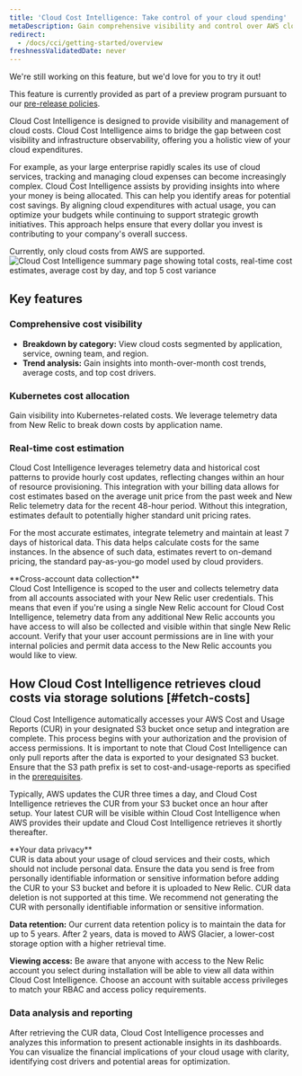 ```yaml
---
title: 'Cloud Cost Intelligence: Take control of your cloud spending'
metaDescription: Gain comprehensive visibility and control over AWS cloud costs with CCI, enhancing your FinOps strategy for holistic cost management.
redirect:
  - /docs/cci/getting-started/overview
freshnessValidatedDate: never
---
```


<Callout title="preview">
  We're still working on this feature, but we'd love for you to try it out!

  This feature is currently provided as part of a preview program pursuant to our [pre-release policies](/docs/licenses/license-information/referenced-policies/new-relic-pre-release-policy).
</Callout>

Cloud Cost Intelligence is designed to provide visibility and management of cloud costs. Cloud Cost Intelligence aims to bridge the gap between cost visibility and infrastructure observability, offering you a holistic view of your cloud expenditures.

For example, as your large enterprise rapidly scales its use of cloud services, tracking and managing cloud expenses can become increasingly complex. Cloud Cost Intelligence assists by providing insights into where your money is being allocated. This can help you identify areas for potential cost savings. By aligning cloud expenditures with actual usage, you can optimize your budgets while continuing to support strategic growth initiatives. This approach helps ensure that every dollar you invest is contributing to your company's overall success.

<Callout variant="important">
Currently, only cloud costs from AWS are supported.
</Callout>

<img title="Cloud Cost Intelligence summary page showing total costs, real-time cost estimates, average cost by day, and top 5 cost variance" alt="Cloud Cost Intelligence summary page showing total costs, real-time cost estimates, average cost by day, and top 5 cost variance" src="/images/cci_summary.webp"/>

## Key features

### Comprehensive cost visibility
- **Breakdown by category:** View cloud costs segmented by application, service, owning team, and region.
- **Trend analysis:** Gain insights into month-over-month cost trends, average costs, and top cost drivers.

### Kubernetes cost allocation
Gain visibility into Kubernetes-related costs. We leverage telemetry data from New Relic to break down costs by application name.

### Real-time cost estimation
Cloud Cost Intelligence leverages telemetry data and historical cost patterns to provide hourly cost updates, reflecting changes within an hour of resource provisioning. This integration with your billing data allows for cost estimates based on the average unit price from the past week and New Relic telemetry data for the recent 48-hour period. Without this integration, estimates default to potentially higher standard unit pricing rates.

For the most accurate estimates, integrate telemetry and maintain at least 7 days of historical data. This data helps calculate costs for the same instances. In the absence of such data, estimates revert to on-demand pricing, the standard pay-as-you-go model used by cloud providers.

<Callout variant="important">
**Cross-account data collection**<br/>
Cloud Cost Intelligence is scoped to the user and collects telemetry data from all accounts associated with your New Relic user credentials. This means that even if you're using a single New Relic account for Cloud Cost Intelligence, telemetry data from any additional New Relic accounts you have access to will also be collected and visible within that single New Relic account. Verify that your user account permissions are in line with your internal policies and permit data access to the New Relic accounts you would like to view.
</Callout>

## How Cloud Cost Intelligence retrieves cloud costs via storage solutions [#fetch-costs]
Cloud Cost Intelligence automatically accesses your AWS Cost and Usage Reports (CUR) in your designated S3 bucket once setup and integration are complete. This process begins with your authorization and the provision of access permissions. It is important to note that Cloud Cost Intelligence can only pull reports after the data is exported to your designated S3 bucket. Ensure that the S3 path prefix is set to cost-and-usage-reports as specified in the [prerequisites](/docs/cci/getting-started/prerequisites).

Typically, AWS updates the CUR three times a day, and Cloud Cost Intelligence retrieves the CUR from your S3 bucket once an hour after setup. Your latest CUR will be visible within Cloud Cost Intelligence when AWS provides their update and Cloud Cost Intelligence retrieves it shortly thereafter.

<Callout variant="important">
**Your data privacy**<br/>
CUR is data about your usage of cloud services and their costs, which should not include personal data. Ensure the data you send is free from personally identifiable information or sensitive information before adding the CUR to your S3 bucket and before it is uploaded to New Relic. CUR data deletion is not supported at this time. We recommend not generating the CUR with personally identifiable information or sensitive information.

**Data retention:** Our current data retention policy is to maintain the data for up to 5 years. After 2 years, data is moved to AWS Glacier, a lower-cost storage option with a higher retrieval time.

**Viewing access:** Be aware that anyone with access to the New Relic account you select during installation will be able to view all data within Cloud Cost Intelligence. Choose an account with suitable access privileges to match your RBAC and access policy requirements.
</Callout>

### Data analysis and reporting
After retrieving the CUR data, Cloud Cost Intelligence processes and analyzes this information to present actionable insights in its dashboards. You can visualize the financial implications of your cloud usage with clarity, identifying cost drivers and potential areas for optimization.